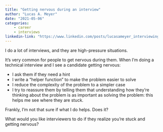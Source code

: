 ```yaml
---
title: "Getting nervous during an interview"
author: "Lucas A. Meyer"
date: "2021-05-06"
categories: 
    - career
    - interviews
linkedin-link: "https://www.linkedin.com/posts/lucasameyer_interviewing-career-activity-6791791375642951680-d9Ir"
---
```


I do a lot of interviews, and they are high-pressure situations. 

It's very common for people to get nervous during them. When I'm doing a technical interview and I see a candidate getting nervous:

- I ask them if they need a hint
- I write a "helper function" to make the problem easier to solve
- I reduce the complexity of the problem to a simpler case
- I try to reassure them by telling them that understanding how they're thinking about the problem is as important as solving the problem: this helps me see where they are stuck.

Frankly, I'm not that sure if what I do helps. Does it?

What would you like interviewers to do if they realize you're stuck and getting nervous?
